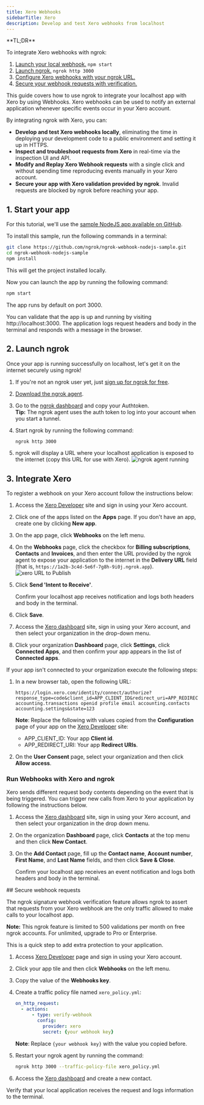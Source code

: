 ```yaml
---
title: Xero Webhooks
sidebarTitle: Xero
description: Develop and test Xero webhooks from localhost
---
```


<Tip>
**TL;DR**



To integrate Xero webhooks with ngrok:

1. [Launch your local webhook.](#start-your-app) `npm start`
1. [Launch ngrok.](#start-ngrok) `ngrok http 3000`
1. [Configure Xero webhooks with your ngrok URL.](#setup-webhook)
1. [Secure your webhook requests with verification.](#security)
</Tip>

This guide covers how to use ngrok to integrate your localhost app with Xero by using Webhooks.
Xero webhooks can be used to notify an external application whenever specific events occur in your Xero account.

By integrating ngrok with Xero, you can:

- **Develop and test Xero webhooks locally**, eliminating the time in deploying your development code to a public environment and setting it up in HTTPS.
- **Inspect and troubleshoot requests from Xero** in real-time via the inspection UI and API.
- **Modify and Replay Xero Webhook requests** with a single click and without spending time reproducing events manually in your Xero account.
- **Secure your app with Xero validation provided by ngrok**. Invalid requests are blocked by ngrok before reaching your app.

## 1. Start your app 

For this tutorial, we'll use the [sample NodeJS app available on GitHub](https://github.com/ngrok/ngrok-webhook-nodejs-sample).

To install this sample, run the following commands in a terminal:

```bash
git clone https://github.com/ngrok/ngrok-webhook-nodejs-sample.git
cd ngrok-webhook-nodejs-sample
npm install
```

This will get the project installed locally.

Now you can launch the app by running the following command:

```bash
npm start
```

The app runs by default on port 3000.

You can validate that the app is up and running by visiting http://localhost:3000. The application logs request headers and body in the terminal and responds with a message in the browser.

## 2. Launch ngrok 

Once your app is running successfully on localhost, let's get it on the internet securely using ngrok!

1. If you're not an ngrok user yet, just [sign up for ngrok for free](https://ngrok.com/signup).

1. [Download the ngrok agent](https://download.ngrok.com).

1. Go to the [ngrok dashboard](https://dashboard.ngrok.com) and copy your Authtoken. <br />
   **Tip:** The ngrok agent uses the auth token to log into your account when you start a tunnel.
1. Start ngrok by running the following command:

   ```bash
   ngrok http 3000
   ```

1. ngrok will display a URL where your localhost application is exposed to the internet (copy this URL for use with Xero).
   ![ngrok agent running](../img/twilio/img/launch_ngrok_tunnel.png)

## 3. Integrate Xero 

To register a webhook on your Xero account follow the instructions below:

1. Access the [Xero Developer](https://developer.xero.com/app/manage/) site and sign in using your Xero account.

1. Click one of the apps listed on the **Apps** page. If you don't have an app, create one by clicking **New app**.

1. On the app page, click **Webhooks** on the left menu.

1. On the **Webhooks** page, click the checkbox for **Billing subscriptions**, **Contacts** and **Invoices**, and then enter the URL provided by the ngrok agent to expose your application to the internet in the **Delivery URL** field (that is, `https://1a2b-3c4d-5e6f-7g8h-9i0j.ngrok.app`).
   ![xero URL to Publish](../img/xero/img/ngrok_url_configuration_xero.png)

1. Click **Send 'Intent to Receive'**.

   Confirm your localhost app receives notification and logs both headers and body in the terminal.

1. Click **Save**.

1. Access the [Xero dashboard](https://go.xero.com/) site, sign in using your Xero account, and then select your organization in the drop-down menu.

1. Click your organization **Dashboard** page, click **Settings**, click **Connected Apps**, and then confirm your app appears in the list of **Connected apps**.

If your app isn't connected to your organization execute the following steps:

1. In a new browser tab, open the following URL:

   ```
   https://login.xero.com/identity/connect/authorize?response_type=code&client_id=APP_CLIENT_ID&redirect_uri=APP_REDIRECT_URI&scope=offline_access accounting.transactions openid profile email accounting.contacts accounting.settings&state=123
   ```

   **Note**: Replace the following with values copied from the **Configuration** page of your app on the [Xero Developer](https://developer.xero.com/app/manage/) site:
   - APP_CLIENT_ID: Your app **Client id**.
   - APP_REDIRECT_URI: Your app **Redirect URIs**.

1. On the **User Consent** page, select your organization and then click **Allow access**.

### Run Webhooks with Xero and ngrok

Xero sends different request body contents depending on the event that is being triggered.
You can trigger new calls from Xero to your application by following the instructions below.

1. Access the [Xero dashboard](https://go.xero.com/) site, sign in using your Xero account, and then select your organization in the drop down menu.

1. On the organization **Dashboard** page, click **Contacts** at the top menu and then click **New Contact**.

1. On the **Add Contact** page, fill up the **Contact name**, **Account number**, **First Name**, and **Last Name** fields, and then click **Save & Close**.

   Confirm your localhost app receives an event notification and logs both headers and body in the terminal.

<InspectingRequests />

<ReplayingRequests />
## Secure webhook requests 

The ngrok signature webhook verification feature allows ngrok to assert that requests from your Xero webhook are the only traffic allowed to make calls to your localhost app.

**Note:** This ngrok feature is limited to 500 validations per month on free ngrok accounts. For unlimited, upgrade to Pro or Enterprise.

This is a quick step to add extra protection to your application.

1. Access [Xero Developer](https://developer.xero.com/myapps/webhooks/) page and sign in using your Xero account.

1. Click your app tile and then click **Webhooks** on the left menu.

1. Copy the value of the **Webhooks key**.

1. Create a traffic policy file named `xero_policy.yml`:

   ```yaml
   on_http_request:
     - actions:
         - type: verify-webhook
           config:
             provider: xero
             secret: {your webhook key}
   ```

   **Note**: Replace `{your webhook key}` with the value you copied before.

1. Restart your ngrok agent by running the command:

   ```bash
   ngrok http 3000 --traffic-policy-file xero_policy.yml
   ```

1. Access the [Xero dashboard](https://go.xero.com/) and create a new contact.

Verify that your local application receives the request and logs information to the terminal.
